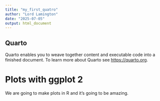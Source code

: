 ```yaml
---
title: "my_first_quatro"
author: "Lord Lamington"
date: "2025-07-05"
output: html_document
---
```


## Quarto

Quarto enables you to weave together content and executable code into a finished document. To learn more about Quarto see <https://quarto.org>.

# Plots with ggplot 2

We are going to make plots in R and it's going to be amazing.


